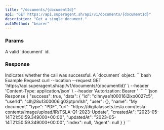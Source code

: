 ```yaml
---
title: "/documents/{documentId}"
api: "GET https://api.superagent.sh/api/v1/documents/{documentId}"
description: "Get a single document."
authMethod: "bearer"
---
```


### Params

<ParamField path="documentId" required type="string">
  A valid `document` id.
</ParamField>

### Response

<ResponseField name="success" type="boolean">
  Indicates whether the call was successful.
</ResponseField>

<ResponseField name="data" type="object">
  A `document` object.
</ResponseField>

<RequestExample>
```bash Example Request
curl --location --request GET 'https://api.superagent.sh/api/v1/documents/{documentId}' \
--header 'Content-Type: application/json' \
--header 'Autorization: Bearer <token>'
```
</RequestExample>

<ResponseExample>
```json Response
{
  "success": true,
  "data": {
    "id": "clhnyae1t00016i2ixo0027c5",
    "userId": "clhj28u1300006ig02ptpm1sh",
    "user": {},
    "name": "My document"
    "type": "PDF",
    "url": "https://digitalassets.tesla.com/tesla-contents/image/upload/IR/TSLA-Q1-2023-Update",
    "createdAt": "2023-05-14T21:50:59.349000+00:00",
    "updatedAt": "2023-05-14T21:50:59.349000+00:00",
    "index": null,
    "Agent": null
  }
}
```
</ResponseExample>

